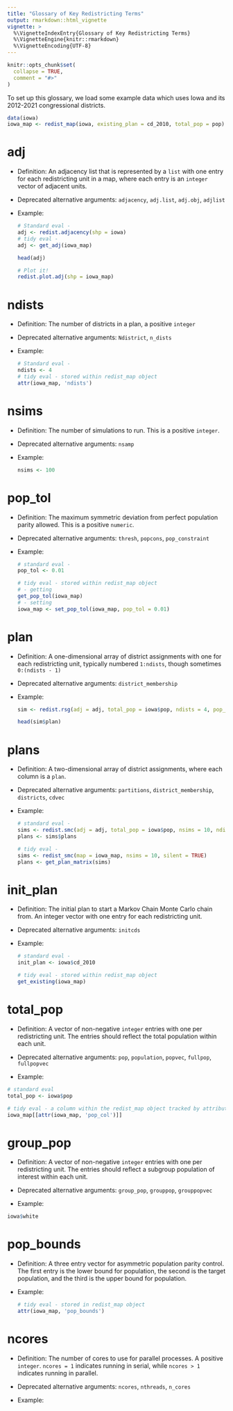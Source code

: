 ```yaml
---
title: "Glossary of Key Redistricting Terms"
output: rmarkdown::html_vignette
vignette: >
  %\VignetteIndexEntry{Glossary of Key Redistricting Terms}
  %\VignetteEngine{knitr::rmarkdown}
  %\VignetteEncoding{UTF-8}
---
```


```r
knitr::opts_chunk$set(
  collapse = TRUE,
  comment = "#>"
)
```

To set up this glossary, we load some example data which uses Iowa and its 2012-2021 congressional districts.

```r
data(iowa)
iowa_map <- redist_map(iowa, existing_plan = cd_2010, total_pop = pop)
```

# adj

-   Definition: An adjacency list that is represented by a `list` with one entry for each redistricting unit in a map, where each entry is an `integer` vector of adjacent units.

-   Deprecated alternative arguments: `adjacency`, `adj.list`, `adj.obj`, `adjlist`

-   Example:

    ```r
    # Standard eval - 
    adj <- redist.adjacency(shp = iowa)
    # tidy eval - 
    adj <- get_adj(iowa_map)

    head(adj)
    ```

    ```r
    # Plot it!
    redist.plot.adj(shp = iowa_map)
    ```

# ndists

-   Definition: The number of districts in a plan, a positive `integer`

-   Deprecated alternative arguments: `Ndistrict`, `n_dists`

-   Example:

    ```r
    # Standard eval - 
    ndists <- 4
    # tidy eval - stored within redist_map object
    attr(iowa_map, 'ndists')
    ```

# nsims

-   Definition: The number of simulations to run. This is a positive `integer`.

-   Deprecated alternative arguments: `nsamp`

-   Example:

    ```r
    nsims <- 100
    ```

# pop_tol

-   Definition: The maximum symmetric deviation from perfect population parity allowed. This is a positive `numeric`.

-   Deprecated alternative arguments: `thresh`, `popcons`, `pop_constraint`

-   Example:

    ```r
    # standard eval - 
    pop_tol <- 0.01

    # tidy eval - stored within redist_map object
    # - getting
    get_pop_tol(iowa_map)
    # - setting
    iowa_map <- set_pop_tol(iowa_map, pop_tol = 0.01)
    ```

# plan

-   Definition: A one-dimensional array of district assignments with one for each redistricting unit, typically numbered `1:ndists`, though sometimes `0:(ndists - 1)`

-   Deprecated alternative arguments: `district_membership`

-   Example:

    ```r
    sim <- redist.rsg(adj = adj, total_pop = iowa$pop, ndists = 4, pop_tol = 0.01)

    head(sim$plan)
    ```

# plans

-   Definition: A two-dimensional array of district assignments, where each column is a `plan`.

-   Deprecated alternative arguments: `partitions`, `district_membership`, `districts`, `cdvec`

-   Example:

    ```r
    # standard eval -
    sims <- redist.smc(adj = adj, total_pop = iowa$pop, nsims = 10, ndists = 4, silent = TRUE)
    plans <- sims$plans

    # tidy eval - 
    sims <- redist_smc(map = iowa_map, nsims = 10, silent = TRUE)
    plans <- get_plan_matrix(sims)
    ```

# init_plan

-   Definition: The initial plan to start a Markov Chain Monte Carlo chain from. An integer vector with one entry for each redistricting unit.

-   Deprecated alternative arguments: `initcds`

-   Example:

    ```r
    # standard eval - 
    init_plan <- iowa$cd_2010

    # tidy eval - stored within redist_map object
    get_existing(iowa_map)
    ```

# total_pop

-   Definition: A vector of non-negative `integer` entries with one per redistricting unit. The entries should reflect the total population within each unit.

-   Deprecated alternative arguments: `pop`, `population`, `popvec`, `fullpop`, `fullpopvec`

-   Example:

```r
# standard eval
total_pop <- iowa$pop

# tidy eval - a column within the redist_map object tracked by attributes
iowa_map[[attr(iowa_map, 'pop_col')]]
```

# group_pop

-   Definition: A vector of non-negative `integer` entries with one per redistricting unit. The entries should reflect a subgroup population of interest within each unit.

-   Deprecated alternative arguments: `group_pop`, `grouppop`, `grouppopvec`

-   Example:

```r
iowa$white
```

# pop_bounds

-   Definition: A three entry vector for asymmetric population parity control. The first entry is the lower bound for population, the second is the target population, and the third is the upper bound for population.

-   Example:

    ```r
    # tidy eval - stored in redist_map object
    attr(iowa_map, 'pop_bounds')
    ```

# ncores

-   Definition: The number of cores to use for parallel processes. A positive `integer`. `ncores = 1` indicates running in serial, while `ncores > 1` indicates running in parallel.

-   Deprecated alternative arguments: `ncores`, `nthreads`, `n_cores`

-   Example:

    ```r

    ```
